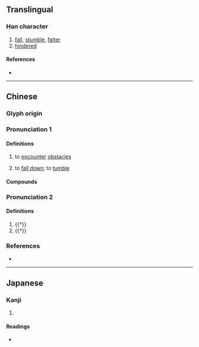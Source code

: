{{character info/new}}
==Translingual==

===Han character===
{{Han char|rn=103|rad=疋|as=09|sn=14|four=40801|canj=JBWNO|ids=⿳⿱十冖田疋}}

# [[fall]], [[stumble]], [[falter]]
# [[hindered]]

====References====
* {{Han ref|kx=0768.020|dkj=22006|dj=1178.070|hdz=42751.030|uh=7590|ud=30096|bh=E2D9|bd=58073}}

----

==Chinese==
{{zh-forms}}

===Glyph origin===
{{Han etym}}

===Pronunciation 1===
{{zh-pron
|m=zhì
|c=zi3
|mc=1
|oc=y,2
|ma=
|cat=v
}}

====Definitions====
{{zh-hanzi}}

# {{lb|zh|literary}} to [[encounter]] [[obstacle]]s
# {{lb|zh|literary}} to [[fall down]]; to [[tumble]]

====Compounds====
{{zh-der|跋前疐後|跋胡疐尾}}

===Pronunciation 2===
{{zh-pron
|m=dì
|c=dai3
|mc=2
|oc=n,1
|ma=
|cat=v,n
}}

====Definitions====
{{zh-hanzi}}

# {{†}} {{zh-alt-form|蒂|[[stem]] of a [[fruit]]; to [[remove]] the [[stem]] of a [[fruit]]}}
# {{†}} {{zh-alt-form|嚏|to [[sneeze]]}}

===References===
* {{R:yue:Hanzi}}

----

==Japanese==

===Kanji===
{{ja-kanji|grade=|rs=疋09}}

# {{rfdef|ja|sort=疋09}}

====Readings====
* {{ja-readings|on=[[ち]] (chi), [[し]] (shi), [[てい]] (tei), [[たい]] (tai)|kun=[[つまずく]] (tsumazuku)|nanori=}}